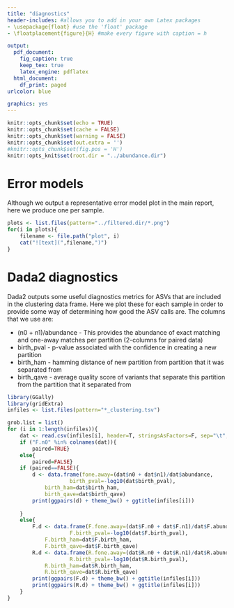 ```yaml
---
title: "diagnostics"
header-includes: #allows you to add in your own Latex packages
- \usepackage{float} #use the 'float' package
- \floatplacement{figure}{H} #make every figure with caption = h

output:
  pdf_document:
    fig_caption: true
    keep_tex: true
    latex_engine: pdflatex
  html_document:
    df_print: paged
urlcolor: blue

graphics: yes
---
```


```r
knitr::opts_chunk$set(echo = TRUE)
knitr::opts_chunk$set(cache = FALSE)
knitr::opts_chunk$set(warning = FALSE)
knitr::opts_chunk$set(out.extra = '')
#knitr::opts_chunk$set(fig.pos = 'H')
knitr::opts_knit$set(root.dir = "../abundance.dir")
```

# Error models

Although we output a representative error model plot in the main report, here we produce one per sample.

```r
plots <- list.files(pattern="../filtered.dir/*.png")
for(i in plots){
    filename <- file.path("plot", i)
    cat("![text](",filename,")")
}
```

# Dada2 diagnostics

Dada2 outputs some useful diagnostics metrics for ASVs that are included in the clustering data frame. Here we plot these
for each sample in order to provide some way of determining how good the ASV calls are. The columns that we use are:

* (n0 + n1)/abundance - This provides the abundance of exact matching and one-away matches per partition (2-columns for paired data)
* birth_pval - p-value associated with the confidence in creating a new partition
* birth_ham - hamming distance of new partition from partition that it was separated from
* birth_qave - average quality score of variants that separate this partition from the partition that it separated from


```r

library(GGally)
library(gridExtra)
infiles <- list.files(pattern="*_clustering.tsv")

grob.list = list()
for (i in 1:length(infiles)){
    dat <- read.csv(infiles[i], header=T, stringsAsFactors=F, sep="\t", row.names=1)
    if ("F.n0" %in% colnames(dat)){
        paired=TRUE}
    else{
        paired=FALSE}
    if (paired==FALSE){
        d <- data.frame(fone.away=(dat$n0 + dat$n1)/dat$abundance,
	                birth_pval=-log10(dat$birth_pval),
			birth_ham=dat$birth_ham,
			birth_qave=dat$birth_qave)
        print(ggpairs(d) + theme_bw() + ggtitle(infiles[i]))
        
    }
    else{
        F.d <- data.frame(F.fone.away=(dat$F.n0 + dat$F.n1)/dat$F.abundance,
	                F.birth_pval=-log10(dat$F.birth_pval),
			F.birth_ham=dat$F.birth_ham,
			F.birth_qave=dat$F.birth_qave)
        R.d <- data.frame(R.fone.away=(dat$R.n0 + dat$R.n1)/dat$R.abundance,
	                R.birth_pval=-log10(dat$R.birth_pval),
			R.birth_ham=dat$R.birth_ham,
			R.birth_qave=dat$R.birth_qave)
        print(ggpairs(F.d) + theme_bw() + ggtitle(infiles[i]))
        print(ggpairs(R.d) + theme_bw() + ggtitle(infiles[i]))
    }
}

	

```



